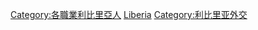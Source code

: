 [[Category:各職業利比里亞人|Category:各職業利比里亞人]]
[[Category:各国外交官|Liberia]]
[[Category:利比里亚外交|Category:利比里亚外交]]